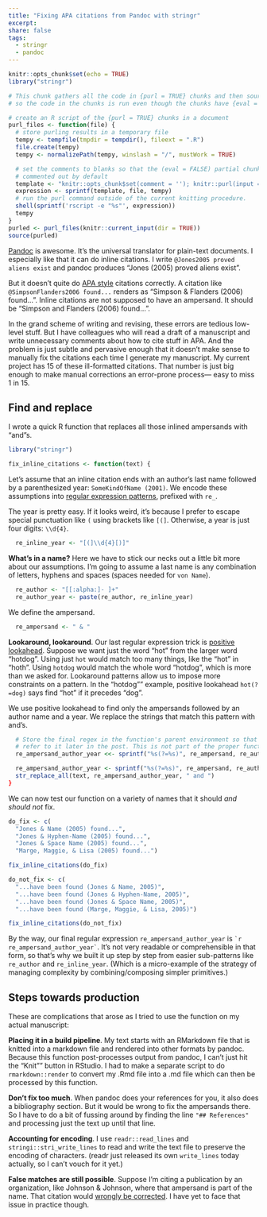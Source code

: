 ```yaml
---
title: "Fixing APA citations from Pandoc with stringr"
excerpt:
share: false
tags:
  - stringr
  - pandoc
---
```


```r
knitr::opts_chunk$set(echo = TRUE)
library("stringr")
```

```r
# This chunk gathers all the code in {purl = TRUE} chunks and then sources them,
# so the code in the chunks is run even though the chunks have {eval = FALSE}.

# create an R script of the {purl = TRUE} chunks in a document
purl_files <- function(file) {
  # store purling results in a temporary file
  tempy <- tempfile(tmpdir = tempdir(), fileext = ".R")
  file.create(tempy)
  tempy <- normalizePath(tempy, winslash = "/", mustWork = TRUE)

  # set the comments to blanks so that the (eval = FALSE) partial chunks are not
  # commented out by default
  template <- "knitr::opts_chunk$set(comment = ''); knitr::purl(input = '%s', output = '%s', documentation = 0, quiet = FALSE)"
  expression <- sprintf(template, file, tempy)
  # run the purl command outside of the current knitting procedure.
  shell(sprintf('rscript -e "%s"', expression))
  tempy
}
purled <- purl_files(knitr::current_input(dir = TRUE))
source(purled)
```

[Pandoc][pandoc-home] is awesome. It's the universal translator for plain-text
documents. I especially like that it can do inline citations. I write
`@Jones2005 proved aliens exist` and pandoc produces "Jones (2005) proved
aliens exist".

But it doesn't quite do [APA style][apa-owl] citations correctly. A citation
like `@SimpsonFlanders2006 found...` renders as "Simpson & Flanders (2006)
found...". Inline citations are not supposed to have an ampersand. It should be
"Simpson and Flanders (2006) found...".

In the grand scheme of writing and revising, these errors are tedious low-level 
stuff. But I have colleagues who will read a draft of a manuscript and
write unnecessary comments about how to cite stuff in APA. And the problem is
just subtle and pervasive enough that it doesn't make sense to manually fix
the citations each time I generate my manuscript. My current project has 15 of
these ill-formatted citations. That number is just big enough to make manual
corrections an error-prone process--- easy to miss 1 in 15.

## Find and replace

I wrote a quick R function that replaces all those inlined ampersands with
"and"s. 

```r
library("stringr")

fix_inline_citations <- function(text) {
```

Let's assume that an inline citation ends with an author's last name followed
by a parenthesized year: `SomeKindOfName (2001)`. We encode these assumptions
into [regular expression patterns][r-regex], prefixed with `re_`.

The year is pretty easy. If it looks weird, it's because I prefer to escape
special punctuation like `(` using brackets like `[(]`. Otherwise, a year is
just four digits: `\\d{4}`.

```r
  re_inline_year <- "[(]\\d{4}[)]"
```

**What's in a name?** Here we have to stick our necks out a little bit more about
our assumptions. I'm going to assume a last name is any combination of letters,
hyphens and spaces (spaces needed for `von Name`).

```r
  re_author <- "[[:alpha:]- ]+"
  re_author_year <- paste(re_author, re_inline_year)
```

We define the ampersand.

```r
  re_ampersand <- " & "
```

**Lookaround, lookaround**. Our last regular expression trick is [positive lookahead][regex-lookaround]. 
Suppose we want just the word "hot" from the larger word "hotdog".
Using just `hot` would match too many things, like the "hot" in "hoth". Using
`hotdog` would match the whole word "hotdog", which is more than we asked for.
Lookaround patterns allow us to impose more constraints on a pattern.
In the "hotdog"" example, positive lookahead `hot(?=dog)` says find "hot" if it
precedes "dog".

We use positive lookahead to find only the ampersands followed by an author name
and a year. We replace the strings that match this pattern with and's.

```r
  # Store the final regex in the function's parent environment so that I can
  # refer to it later in the post. This is not part of the proper function.
  re_ampersand_author_year <<- sprintf("%s(?=%s)", re_ampersand, re_author_year)  
```

```r
  re_ampersand_author_year <- sprintf("%s(?=%s)", re_ampersand, re_author_year)  
  str_replace_all(text, re_ampersand_author_year, " and ")
}
```

We can now test our function on a variety of names that it should _and should
not_ fix.

```r
do_fix <- c(
  "Jones & Name (2005) found...",
  "Jones & Hyphen-Name (2005) found...",
  "Jones & Space Name (2005) found...",
  "Marge, Maggie, & Lisa (2005) found...")

fix_inline_citations(do_fix)

do_not_fix <- c(
  "...have been found (Jones & Name, 2005)",
  "...have been found (Jones & Hyphen-Name, 2005)",
  "...have been found (Jones & Space Name, 2005)",
  "...have been found (Marge, Maggie, & Lisa, 2005)")  

fix_inline_citations(do_not_fix)
```

By the way, our final regular expression `re_ampersand_author_year` is 
`` `r re_ampersand_author_year` ``. It's not very readable or comprehensible in
that form, so that's why we built it up step by step from easier sub-patterns
like `re_author` and `re_inline_year`. (Which is a micro-example of the strategy
of managing complexity by combining/composing simpler primitives.)

## Steps towards production

These are complications that arose as I tried to use the function on my actual
manuscript:

**Placing it in a build pipeline**. My text starts with an RMarkdown file
that is knitted into a markdown file and rendered into other formats by
pandoc. Because this function post-processes output from pandoc, I can't
just hit the "Knit"" button in RStudio. I had to make a separate script to
do `rmarkdown::render` to convert my .Rmd file into a .md file which can then be
processed by this function.

**Don't fix too much**. When pandoc does your references for you, it also does
a bibliography section. But it would be wrong to fix the ampersands there. So
I have to do a bit of fussing around by finding the line `"## References"` and
processing just the text up until that line.

**Accounting for encoding**. I use `readr::read_lines` and
`stringi::stri_write_lines` to read and write the text file to preserve the
encoding of characters. (readr just released its own `write_lines` today
actually, so I can't vouch for it yet.)

**False matches are still possible**. Suppose I'm citing a publication by an
organization, like Johnson & Johnson, where that ampersand is part of the name.
That citation would [wrongly be corrected][pandoc-issue]. I have yet to face
that issue in practice though.


[pandoc-home]: http://pandoc.org/ "pandoc: a universal document converter"
[apa-owl]: https://owl.english.purdue.edu/owl/section/2/10/ "Purdue Online Writing Lab: APA Style" 
[r-regex]: https://stat.ethz.ch/R-manual/R-devel/library/base/html/regex.html "R manual page on regular expressions"
[regex-lookaround]: http://www.regular-expressions.info/lookaround.html "Lookaround patterns in regular expressions"
[pandoc-issue]: https://github.com/jgm/pandoc-citeproc/issues/177#issuecomment-144743188 "Github issue: Joining author names in text and in parentheses"
